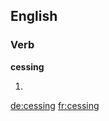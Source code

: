 ==English==

===Verb===
'''cessing'''

# {{present participle of|[[cess]]}}

[[de:cessing]]
[[fr:cessing]]